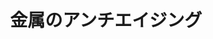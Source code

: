 ﻿---
title: "金属のアンチエイジング"
category: "物質理工学院"
vol: 85
interviewee: "上田 光敏"
url: ""
tags: ["金属","酸化","発電","材料"]
pdf: "85-4-ueda.pdf"
career: ""
preface: "上田研究室では、金属がどのように酸化していくかを解明し、その知見を活かして金属の酸化を遅らせる手法を開発する研究が行われている。ひとことで言うと、金属をアンチエイジングする研究、である。金属の酸化を遅らせることができれば、火力発電の高効率化など、さまざまなメリットがある。そんなアンチエイジングを実現するために、どのように研究が進められているのだろうか。"
---
